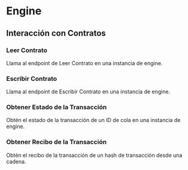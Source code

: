 

# Engine

## Interacción con Contratos

### Leer Contrato
Llama al endpoint de Leer Contrato en una instancia de engine.
<Blueprint code={readContractNode} className='w-full h-48' />

### Escribir Contrato
Llama al endpoint de Escribir Contrato en una instancia de engine.
<Blueprint code={writeContractNode} className='w-full h-64' />

### Obtener Estado de la Transacción
Obtén el estado de la transacción de un ID de cola en una instancia de engine.
<Blueprint code={getTransactionStatusNode} className='w-full h-48' />

### Obtener Recibo de la Transacción
Obtén el recibo de la transacción de un hash de transacción desde una cadena.
<Blueprint code={getTransactionReceiptNode} className='w-full h-48' />

